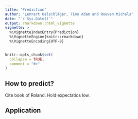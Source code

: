 ```yaml
---
title: "Prediction"
author: "Lennart Oelschläger, Timo Adam and Rouven Michels"
date: "`r Sys.Date()`"
output: rmarkdown::html_vignette
vignette: >
  %\VignetteIndexEntry{Prediction}
  %\VignetteEngine{knitr::rmarkdown}
  %\VignetteEncoding{UTF-8}
---
```


<!-- 
Assignee: Lennart
Purpose: using (H)HMMs for predictions, application in fHMM
--> 

```r
knitr::opts_chunk$set(
  collapse = TRUE,
  comment = "#>"
)
```

## How to predict?

Cite book of Roland. Hold expectatios low.

## Application
